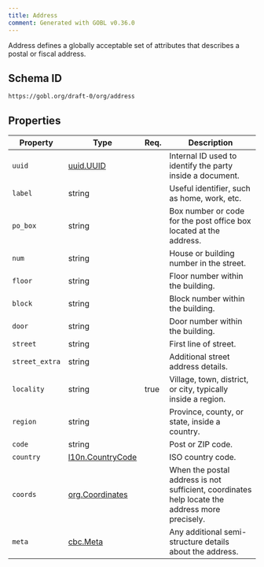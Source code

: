```yaml
---
title: Address
comment: Generated with GOBL v0.36.0
---
```


Address defines a globally acceptable set of attributes that describes a postal or fiscal address.

## Schema ID

`https://gobl.org/draft-0/org/address`

## Properties

| Property       | Type                                           | Req. | Description                                                                                    |
|----------------|------------------------------------------------|------|------------------------------------------------------------------------------------------------|
| `uuid`         | [uuid.UUID](/draft-0/uuid/uuid)                |      | Internal ID used to identify the party inside a document.                                      |
| `label`        | string                                         |      | Useful identifier, such as home, work, etc.                                                    |
| `po_box`       | string                                         |      | Box number or code for the post office box located at the address.                             |
| `num`          | string                                         |      | House or building number in the street.                                                        |
| `floor`        | string                                         |      | Floor number within the building.                                                              |
| `block`        | string                                         |      | Block number within the building.                                                              |
| `door`         | string                                         |      | Door number within the building.                                                               |
| `street`       | string                                         |      | First line of street.                                                                          |
| `street_extra` | string                                         |      | Additional street address details.                                                             |
| `locality`     | string                                         | true | Village, town, district, or city, typically inside a region.                                   |
| `region`       | string                                         |      | Province, county, or state, inside a country.                                                  |
| `code`         | string                                         |      | Post or ZIP code.                                                                              |
| `country`      | [l10n.CountryCode](/draft-0/l10n/country_code) |      | ISO country code.                                                                              |
| `coords`       | [org.Coordinates](/draft-0/org/coordinates)    |      | When the postal address is not sufficient, coordinates help locate the address more precisely. |
| `meta`         | [cbc.Meta](/draft-0/cbc/meta)                  |      | Any additional semi-structure details about the address.                                       |

